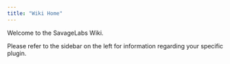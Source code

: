 ```yaml
---
title: "Wiki Home"
---
```


Welcome to the SavageLabs Wiki.

Please refer to the sidebar on the left for information regarding your specific plugin.
